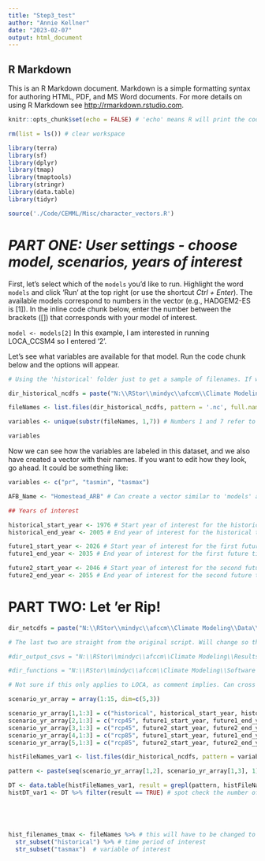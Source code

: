 ```yaml
---
title: "Step3_test"
author: "Annie Kellner"
date: "2023-02-07"
output: html_document
---
```


## R Markdown

This is an R Markdown document. Markdown is a simple formatting syntax for authoring HTML, PDF, and MS Word documents. For more details on using R Markdown see <http://rmarkdown.rstudio.com>.


```r
knitr::opts_chunk$set(echo = FALSE) # 'echo' means R will print the code along with the results. 

rm(list = ls()) # clear workspace

library(terra)
library(sf)
library(dplyr)
library(tmap)
library(tmaptools)
library(stringr)
library(data.table)
library(tidyr)

source('./Code/CEMML/Misc/character_vectors.R')

```

# *PART ONE: User settings - choose model, scenarios, years of interest*

First, let's select which of the `models` you'd like to run. Highlight the word `models` and click 'Run' at the top right (or use the shortcut *Ctrl + Enter*). The available models correspond to numbers in the vector (e.g., HADGEM2-ES is [1]). In the inline code chunk below, enter the number between the brackets ([]) that corresponds with your model of interest.

`model <- models[2]` In this example, I am interested in running LOCA_CCSM4 so I entered '2'.  

Let's see what variables are available for that model. Run the code chunk below and the options will appear. 

```r

# Using the 'historical' folder just to get a sample of filenames. If we need to change this strategy no biggie.

dir_historical_ncdfs = paste("N:\\RStor\\mindyc\\afccm\\Climate Modeling\\Data\\", model, "\\historical", sep = "")

fileNames <- list.files(dir_historical_ncdfs, pattern = '.nc', full.names = FALSE)

variables <- unique(substr(fileNames, 1,7)) # Numbers 1 and 7 refer to character indexes within the file names (i.e., the first seven letters of the file names)

variables

```

Now we can see how the variables are labeled in this dataset, and we also have created a vector with their names. If you want to edit how they look, go ahead. It could be something like: 

```r

variables <- c("pr", "tasmin", "tasmax")

```


```r

AFB_Name <- "Homestead_ARB" # Can create a vector similar to 'models' above if desired

## Years of interest

historical_start_year <- 1976 # Start year of interest for the historical time period  
historical_end_year <- 2005 # End year of interest for the historical time period

future1_start_year <- 2026 # Start year of interest for the first future time period 
future1_end_year <- 2035 # End year of interest for the first future time period 

future2_start_year <- 2046 # Start year of interest for the second future time period 
future2_end_year <- 2055 # End year of interest for the second future time period 

```

# PART TWO: Let 'er Rip!


```r

dir_netcdfs = paste("N:\\RStor\\mindyc\\afccm\\Climate Modeling\\Data\\", model, sep = "")

# The last two are straight from the original script. Will change so that directories can be set more generally in 'settings'

#dir_output_csvs = "N:\\RStor\\mindyc\\afccm\\Climate Modeling\\Results_LOCA_V2" # output csv

#dir_functions = "N:\\RStor\\mindyc\\afccm\\Climate Modeling\\Software Apps\\R scripts\\LOCA_V2" # scripts that call in functions for analysis

```

```r

# Not sure if this only applies to LOCA, as comment implies. Can cross that bridge when we come to it. 

scenario_yr_array = array(1:15, dim=c(5,3))

scenario_yr_array[1,1:3] = c("historical", historical_start_year, historical_end_year)
scenario_yr_array[2,1:3] = c("rcp45", future1_start_year, future1_end_year)
scenario_yr_array[3,1:3] = c("rcp45", future2_start_year, future2_end_year)
scenario_yr_array[4,1:3] = c("rcp85", future1_start_year, future1_end_year)
scenario_yr_array[5,1:3] = c("rcp85", future2_start_year, future2_end_year)

```


```r

histFileNames_var1 <- list.files(dir_historical_ncdfs, pattern = variables[1], full.names = TRUE) # partition files by variable

pattern <- paste(seq(scenario_yr_array[1,2], scenario_yr_array[1,3], 1), collapse = "|") # partition by years of interest

DT <- data.table(histFileNames_var1, result = grepl(pattern, histFileNames_var1))  
histDT_var1 <- DT %>% filter(result == TRUE) # spot check the number of observations - should equal the number of years in the time period of interest





hist_filenames_tmax <- fileNames %>% # this will have to be changed to make it more 'universal'. I have ideas but this works for the trial run for now. 
  str_subset("historical") %>% # time period of interest
  str_subset("tasmax")  # variable of interest

```

